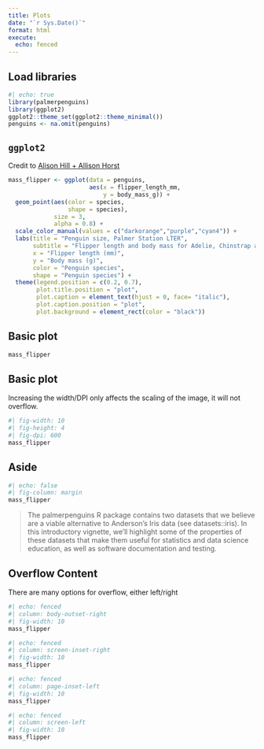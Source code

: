 ```yaml
---
title: Plots
date: "`r Sys.Date()`"
format: html
execute: 
  echo: fenced
---
```


## Load libraries

```r
#| echo: true
library(palmerpenguins)
library(ggplot2)
ggplot2::theme_set(ggplot2::theme_minimal())
penguins <- na.omit(penguins)
```

## `ggplot2`

Credit to [Alison Hill + Allison
Horst](https://allisonhorst.github.io/palmerpenguins/articles/intro.html)

```r
mass_flipper <- ggplot(data = penguins, 
                       aes(x = flipper_length_mm,
                           y = body_mass_g)) +
  geom_point(aes(color = species, 
                 shape = species),
             size = 3,
             alpha = 0.8) +
  scale_color_manual(values = c("darkorange","purple","cyan4")) +
  labs(title = "Penguin size, Palmer Station LTER",
       subtitle = "Flipper length and body mass for Adelie, Chinstrap and Gentoo Penguins",
       x = "Flipper length (mm)",
       y = "Body mass (g)",
       color = "Penguin species",
       shape = "Penguin species") +
  theme(legend.position = c(0.2, 0.7),
        plot.title.position = "plot",
        plot.caption = element_text(hjust = 0, face= "italic"),
        plot.caption.position = "plot",
        plot.background = element_rect(color = "black"))
```

## Basic plot

```r
mass_flipper
```

## Basic plot

Increasing the width/DPI only affects the scaling of the image, it will
not overflow.

```r
#| fig-width: 10
#| fig-height: 4
#| fig-dpi: 600
mass_flipper
```

## Aside

```r
#| echo: false
#| fig-column: margin
mass_flipper
```

> The palmerpenguins R package contains two datasets that we believe are
> a viable alternative to Anderson's Iris data (see datasets::iris). In
> this introductory vignette, we'll highlight some of the properties of
> these datasets that make them useful for statistics and data science
> education, as well as software documentation and testing.

## Overflow Content

There are many options for overflow, either left/right

```r
#| echo: fenced
#| column: body-outset-right
#| fig-width: 10
mass_flipper
```

```r
#| echo: fenced
#| column: screen-inset-right
#| fig-width: 10
mass_flipper
```

```r
#| echo: fenced
#| column: page-inset-left
#| fig-width: 10
mass_flipper
```

```r
#| echo: fenced
#| column: screen-left
#| fig-width: 10
mass_flipper
```
